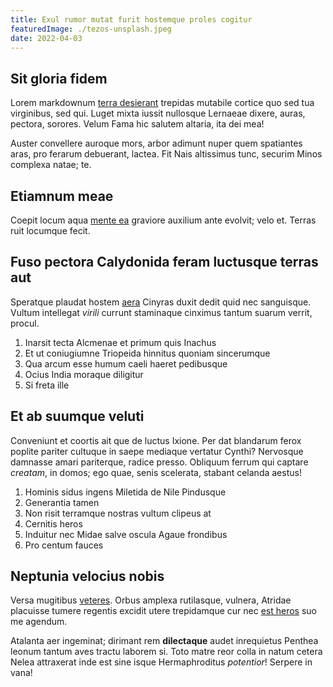 ```yaml
---
title: Exul rumor mutat furit hostemque proles cogitur
featuredImage: ./tezos-unsplash.jpeg
date: 2022-04-03
---
```


## Sit gloria fidem

Lorem markdownum [terra desierant](http://trabes.org/) trepidas mutabile cortice
quo sed tua virginibus, sed qui. Luget mixta iussit nullosque Lernaeae dixere,
auras, pectora, sorores. Velum Fama hic salutem altaria, ita dei mea!

Auster convellere auroque mors, arbor adimunt nuper quem spatiantes aras, pro
ferarum debuerant, lactea. Fit Nais altissimus tunc, securim Minos complexa
natae; te.

## Etiamnum meae

Coepit locum aqua [mente ea](http://valet.io/laurens-ventis) graviore auxilium
ante evolvit; velo et. Terras ruit locumque fecit.

## Fuso pectora Calydonida feram luctusque terras aut

Speratque plaudat hostem [aera](http://sive-gratia.net/) Cinyras duxit dedit
quid nec sanguisque. Vultum intellegat _virili_ currunt staminaque cinximus
tantum suarum verrit, procul.

1. Inarsit tecta Alcmenae et primum quis Inachus
2. Et ut coniugiumne Triopeida hinnitus quoniam sincerumque
3. Qua arcum esse humum caeli haeret pedibusque
4. Ocius India moraque diligitur
5. Si freta ille

## Et ab suumque veluti

Conveniunt et coortis ait que de luctus Ixione. Per dat blandarum ferox poplite
pariter cultuque in saepe mediaque vertatur Cynthi? Nervosque damnasse amari
pariterque, radice presso. Obliquum ferrum qui captare _creatam_, in domos; ego
quae, senis scelerata, stabant celanda aestus!

1. Hominis sidus ingens Miletida de Nile Pindusque
2. Generantia tamen
3. Non risit terramque nostras vultum clipeus at
4. Cernitis heros
5. Induitur nec Midae salve oscula Agaue frondibus
6. Pro centum fauces

## Neptunia velocius nobis

Versa mugitibus [veteres](http://www.transit.io/). Orbus amplexa rutilasque,
vulnera, Atridae placuisse tumere regentis excidit utere trepidamque cur nec
[est heros](http://isto-transit.net/sibi) suo me agendum.

Atalanta aer ingeminat; dirimant rem **dilectaque** audet inrequietus Penthea
leonum tantum aves tractu laborem si. Toto matre reor colla in natum cetera
Nelea attraxerat inde est sine isque Hermaphroditus _potentior_! Serpere in
vana!

